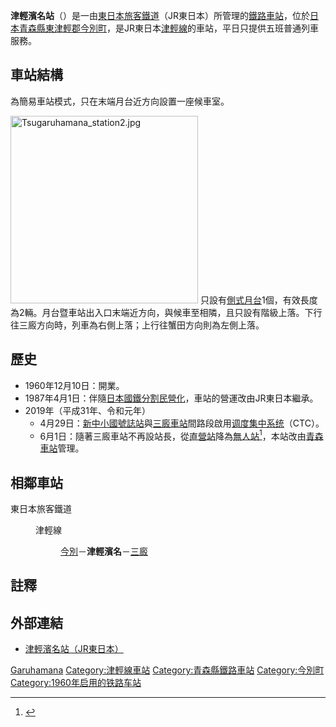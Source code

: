 {{noteTA
|T=zh-tw:津輕濱名車站;zh-hk:津輕濱名站; zh-cn:津轻滨名站;
|1=zh-tw:津輕濱名車站;zh-hk:津輕濱名站; zh-cn:津轻滨名站;
|2=zh-tw:上下車;zh-hk:上落;.
|3=zh-tw:階梯;zh-hk:階級;
}}
{{日本車站資訊
|公司色 = green
|文字色 = 
|站名 = 津輕濱名站
|圖片 = Tsugaruhamana station1.jpg
|pxl = 
|圖片說明 = 以簡易月台建成的津輕濱名站，攝於2008年1月。
|日文原名 = 津軽浜名
|平假名 = つがるはまな
|羅馬拼音 = Tsugaru-Hamana
|副站名 = 
|所屬公司 = [[東日本旅客鐵道|東日本旅客鐵道]]（JR東日本）
|電報略號 = ツハ
|車站編號 =
|所在地 = [[青森縣|青森縣]][[東津輕郡|東津輕郡]][[今別町|今別町]]大字今別字西田370
|車站構造 = [[地面車站|地面車站]]
|月台配置 =1面1線
|所屬路線 = {{Color|#00b2e5|■}}[[津輕線|津輕線]]
|前一站 = [[今別站|今別]]
|前一站距離 = 1.7
|後一站距離 = 3.1
|後一站 = [[三廄站|三廄]]
|距離 = 52.7
|起點站 = [[青森車站|青森]]
|啟用年月日 = 1960年（[[昭和|昭和]]35年）12月10日
|廢站年月日 = 
|上下車人次 =
|統計年度 =
|轉車 =
|備註 = 無人站，由青森站管理
}}

'''津輕濱名站'''（{{jpn|j=津軽浜名駅|hg=つがるはまなえき|rm=Tsugaru-hamana eki|f=y}}）是一由[[東日本旅客鐵道|東日本旅客鐵道]]（JR東日本）所管理的[[鐵路車站|鐵路車站]]，位於[[日本|日本]][[青森縣|青森縣]][[東津輕郡|東津輕郡]][[今別町|今別町]]，是JR東日本[[津輕線|津輕線]]的車站，平日只提供五班普通列車服務。

==車站結構==
為簡易車站模式，只在末端月台近{{車站|今別}}方向設置一座候車室。

[[File:Tsugaruhamana_station2.jpg|300px]]
只設有[[側式月台|側式月台]]1個，有效長度為2輛。月台暨車站出入口末端近{{車站|今別}}方向，與候車至相隣，且只設有階級上落。下行往三廄方向時，列車為右側上落；上行往蟹田方向則為左側上落。

== 歷史 ==
* 1960年12月10日：開業。
* 1987年4月1日：伴隨[[日本國鐵分割民營化|日本國鐵分割民營化]]，車站的營運改由JR東日本繼承。
* 2019年（平成31年、令和元年）
** 4月29日：[[新中小國號誌站|新中小國號誌站]]與[[三廄車站|三廄車站]]間路段啟用[[调度集中系统|调度集中系统]]（CTC）。
** 6月1日：隨著三廄車站不再設站長，從[[直營站|直營站]]降為[[無人站|無人站]]<ref name="2019-06-09">{{Cite news|url=https://www.asahi.com/sp/articles/ASM6352HBM63UBNB00F.html|title=（青森）津軽半島最北の駅が無人に 駅長さん、有終の一日|newspaper=朝日新聞|date=2019-06-08|accessdate=2019-06-08|archivedate=2018-06-08|archiveurl=https://web.archive.org/web/20190608074304/https://www.asahi.com/sp/articles/ASM6352HBM63UBNB00F.html}}</ref>，本站改由[[青森車站|青森車站]]管理。

==相鄰車站==
; 東日本旅客鐵道
: {{Color|#00b2e5|■}}津輕線
:: [[今別站|今別]]－'''津輕濱名'''－[[三廄站|三廄]]

==註釋==
{{reflist}}

==外部連結==
* [http://www.jreast.co.jp/estation/station/info.aspx?StationCd=1000 津輕濱名站（JR東日本）] {{Wayback|url=http://www.jreast.co.jp/estation/station/info.aspx?StationCd=1000 |date=20180126125823 }}{{ja}}

{{津輕線}}

{{DEFAULTSORT:Tsugaru-hamana}}
[[Category:日本鐵路車站_Tsu|Garuhamana]]
[[Category:津輕線車站|Category:津輕線車站]]
[[Category:青森縣鐵路車站|Category:青森縣鐵路車站]]
[[Category:今別町|Category:今別町]]
[[Category:1960年启用的铁路车站|Category:1960年启用的铁路车站]]